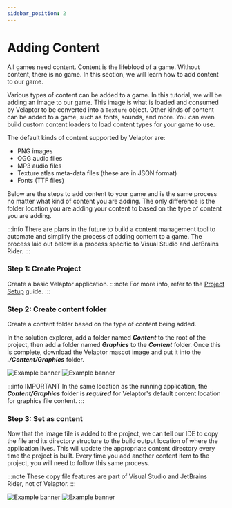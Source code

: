 ```yaml
---
sidebar_position: 2
---
```



# Adding Content

All games need content.  Content is the lifeblood of a game.  Without content, there is no game.  In this section, we will
learn how to add content to our game.

Various types of content can be added to a game.  In this tutorial, we will be adding an image to our game.  This image is what
is loaded and consumed by Velaptor to be converted into a `Texture` object.  Other kinds of content can be added to a game, such as
fonts, sounds, and more.  You can even build custom content loaders to load content types for your game to use.

The default kinds of content supported by Velaptor are:
- PNG images
- OGG audio files
- MP3 audio files
- Texture atlas meta-data files (these are in JSON format)
- Fonts (TTF files)

Below are the steps to add content to your game and is the same process no matter what kind of content you are adding.
The only difference is the folder location you are adding your content to based on the type of content you are adding.

:::info
There are plans in the future to build a content management tool to automate and simplify the process of adding content to a game.
The process laid out below is a process specific to Visual Studio and JetBrains Rider.
:::


### <span class="color-step">Step 1: Create Project</span>

Create a basic Velaptor application.
:::note
For more info, refer to the [Project Setup](./project-setup) guide.
:::


### <span class="color-step">Step 2: Create content folder</span>

Create a content folder based on the type of content being added.


In the solution explorer, add a folder named _**Content**_ to the root of the project, then add a folder named _**Graphics**_ to the _**Content**_ folder.
Once this is complete, download the Velaptor mascot image and put it into the _**./Content/Graphics**_ folder.



<Tabs>
    <TabItem value="vs" label="Visual Studio" default>
        <img style={{width: '70%'}} src={require('@site/static/img/tutorials/guides/rendering-textures/add-texture-vs.gif').default} alt="Example banner"/>
    </TabItem>
    <TabItem value="banana" label="JetBrains Rider">
        <img style={{width: '70%'}} src={require('@site/static/img/tutorials/guides/rendering-textures/add-texture-rider.gif').default} alt="Example banner"/>
    </TabItem>
</Tabs>

:::info IMPORTANT
In the same location as the running application, the _**Content/Graphics**_ folder is _**required**_ for Velaptor's default content location for graphics file content.
:::


### <span class="color-step">Step 3: Set as content</span>

Now that the image file is added to the project, we can tell our IDE to copy the file and its directory
structure to the build output location of where the application lives.  This will update the
appropriate content directory every time the project is built.  Every time you add another content
item to the project, you will need to follow this same process.

:::note
These copy file features are part of Visual Studio and JetBrains Rider, not of Velaptor.
:::

<Tabs>
    <TabItem value="vs" label="Visual Studio" default>
        <img style={{width: '70%'}} src={require('@site/static/img/tutorials/guides/rendering-textures/texture-properties-vs.gif').default} alt="Example banner"/>
    </TabItem>
    <TabItem value="banana" label="JetBrains Rider">
        <img style={{width: '70%'}} src={require('@site/static/img/tutorials/guides/rendering-textures/texture-properties-rider.gif').default} alt="Example banner"/>
    </TabItem>
</Tabs>
